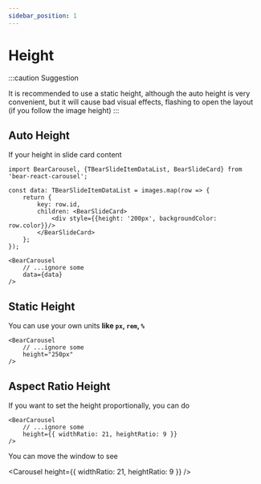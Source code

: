 ```yaml
---
sidebar_position: 1
---
```




# Height

:::caution Suggestion

It is recommended to use a static height, although the auto height is very convenient, but it will cause bad visual effects, flashing to open the layout (if you follow the image height)
:::


## Auto Height
If your height in slide card content

```tsx
import BearCarousel, {TBearSlideItemDataList, BearSlideCard} from 'bear-react-carousel';

const data: TBearSlideItemDataList = images.map(row => {
    return {
        key: row.id,
        children: <BearSlideCard>
            <div style={{height: '200px', backgroundColor: row.color}}/>
        </BearSlideCard>
    };
});

<BearCarousel
    // ...ignore some
    data={data}
/>
```

## Static Height
You can use your own units **like `px`, `rem`, `%`**

```tsx
<BearCarousel
    // ...ignore some
    height="250px"
/>
```

<Carousel/>

## Aspect Ratio Height

If you want to set the height proportionally, you can do

```tsx
<BearCarousel 
    // ...ignore some 
    height={{ widthRatio: 21, heightRatio: 9 }}
/>
```

You can move the window to see

<Carousel
    height={{ widthRatio: 21, heightRatio: 9 }}
/>
